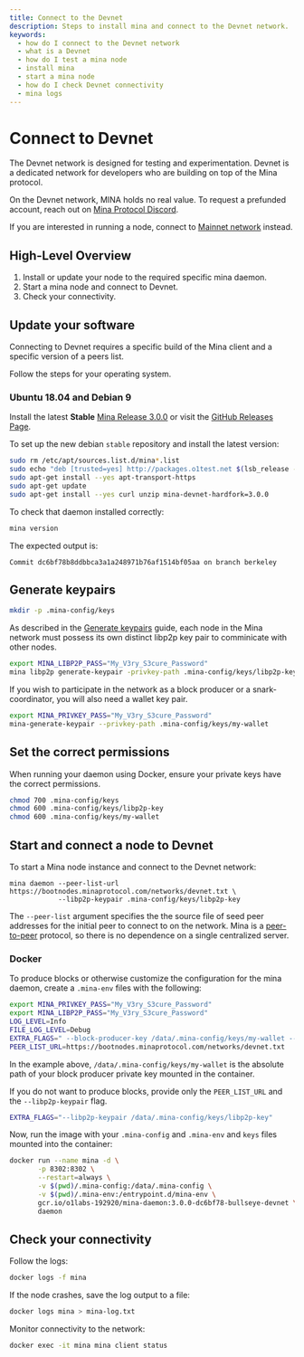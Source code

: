 ```yaml
---
title: Connect to the Devnet
description: Steps to install mina and connect to the Devnet network.
keywords:
  - how do I connect to the Devnet network
  - what is a Devnet
  - how do I test a mina node
  - install mina
  - start a mina node
  - how do I check Devnet connectivity
  - mina logs
---
```


# Connect to Devnet

The Devnet network is designed for testing and experimentation. Devnet is a dedicated network for developers who are building on top of the Mina protocol.

On the Devnet network, MINA holds no real value. To request a prefunded account, reach out on [Mina Protocol Discord](https://discord.gg/minaprotocol).

If you are interested in running a node, connect to [Mainnet network](connecting-to-the-network) instead.

## High-Level Overview

1. Install or update your node to the required specific mina daemon.
1. Start a mina node and connect to Devnet.
1. Check your connectivity.

## Update your software

Connecting to Devnet requires a specific build of the Mina client and a specific version of a peers list.

Follow the steps for your operating system.

### Ubuntu 18.04 and Debian 9

Install the latest **Stable** [Mina Release 3.0.0](https://github.com/MinaProtocol/mina/releases/tag/3.0.0devnet) or visit the [GitHub Releases Page](https://github.com/MinaProtocol/mina/discussions/15491).

To set up the new debian `stable` repository and install the latest version:

```sh
sudo rm /etc/apt/sources.list.d/mina*.list
sudo echo "deb [trusted=yes] http://packages.o1test.net $(lsb_release -cs) devnet" | sudo tee /etc/apt/sources.list.d/mina-devnet.list
sudo apt-get install --yes apt-transport-https
sudo apt-get update
sudo apt-get install --yes curl unzip mina-devnet-hardfork=3.0.0
```

To check that daemon installed correctly:

```sh
mina version
```

The expected output is:

```text
Commit dc6bf78b8ddbbca3a1a248971b76af1514bf05aa on branch berkeley
```

## Generate keypairs

```sh
mkdir -p .mina-config/keys
```

As described in the [Generate keypairs](/node-operators/generating-a-keypair) guide, each node in the Mina network must possess its own distinct libp2p key pair to comminicate with other nodes.

```sh
export MINA_LIBP2P_PASS="My_V3ry_S3cure_Password"
mina libp2p generate-keypair -privkey-path .mina-config/keys/libp2p-key
```

If you wish to participate in the network as a block producer or a snark-coordinator, you will also need a wallet key pair.

```sh
export MINA_PRIVKEY_PASS="My_V3ry_S3cure_Password"
mina-generate-keypair --privkey-path .mina-config/keys/my-wallet
```

## Set the correct permissions

When running your daemon using Docker, ensure your private keys have the correct permissions.

```sh
chmod 700 .mina-config/keys
chmod 600 .mina-config/keys/libp2p-key
chmod 600 .mina-config/keys/my-wallet
```

## Start and connect a node to Devnet

To start a Mina node instance and connect to the Devnet network:

```
mina daemon --peer-list-url https://bootnodes.minaprotocol.com/networks/devnet.txt \
            --libp2p-keypair .mina-config/keys/libp2p-key
```

The `--peer-list` argument specifies the the source file of seed peer addresses for the initial peer to connect to on the network. Mina is a [peer-to-peer](/glossary#peer-to-peer) protocol, so there is no dependence on a single centralized server.

### Docker

To produce blocks or otherwise customize the configuration for the mina daemon, create a `.mina-env` files with the following:

```sh
export MINA_PRIVKEY_PASS="My_V3ry_S3cure_Password"
export MINA_LIBP2P_PASS="My_V3ry_S3cure_Password"
LOG_LEVEL=Info
FILE_LOG_LEVEL=Debug
EXTRA_FLAGS=" --block-producer-key /data/.mina-config/keys/my-wallet --libp2p-keypair /data/.mina-config/keys/libp2p-key"
PEER_LIST_URL=https://bootnodes.minaprotocol.com/networks/devnet.txt
```

In the example above, `/data/.mina-config/keys/my-wallet` is the absolute path of your block producer private key mounted in the container.

If you do not want to produce blocks, provide only the `PEER_LIST_URL` and the `--libp2p-keypair` flag.
```sh
EXTRA_FLAGS="--libp2p-keypair /data/.mina-config/keys/libp2p-key"
```

Now, run the image with your `.mina-config` and `.mina-env` and `keys` files mounted into the container:

```sh
docker run --name mina -d \
       -p 8302:8302 \
       --restart=always \
       -v $(pwd)/.mina-config:/data/.mina-config \
       -v $(pwd)/.mina-env:/entrypoint.d/mina-env \
       gcr.io/o1labs-192920/mina-daemon:3.0.0-dc6bf78-bullseye-devnet \
       daemon
```

## Check your connectivity

Follow the logs:

```sh
docker logs -f mina
```

If the node crashes, save the log output to a file:

```sh
docker logs mina > mina-log.txt
```

Monitor connectivity to the network:

```sh
docker exec -it mina mina client status
```
